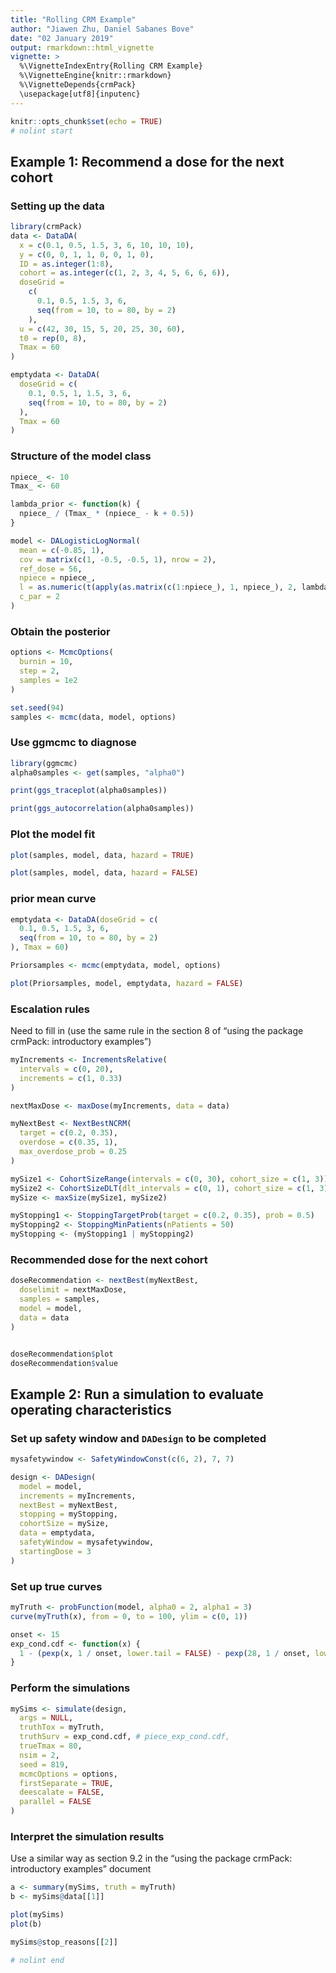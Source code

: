 ```yaml
---
title: "Rolling CRM Example"
author: "Jiawen Zhu, Daniel Sabanes Bove"
date: "02 January 2019"
output: rmarkdown::html_vignette
vignette: >
  %\VignetteIndexEntry{Rolling CRM Example}
  %\VignetteEngine{knitr::rmarkdown}
  %\VignetteDepends{crmPack}
  \usepackage[utf8]{inputenc}
---
```


```r
knitr::opts_chunk$set(echo = TRUE)
# nolint start
```

## Example 1: Recommend a dose for the next cohort

### Setting up the data

```r
library(crmPack)
data <- DataDA(
  x = c(0.1, 0.5, 1.5, 3, 6, 10, 10, 10),
  y = c(0, 0, 1, 1, 0, 0, 1, 0),
  ID = as.integer(1:8),
  cohort = as.integer(c(1, 2, 3, 4, 5, 6, 6, 6)),
  doseGrid =
    c(
      0.1, 0.5, 1.5, 3, 6,
      seq(from = 10, to = 80, by = 2)
    ),
  u = c(42, 30, 15, 5, 20, 25, 30, 60),
  t0 = rep(0, 8),
  Tmax = 60
)

emptydata <- DataDA(
  doseGrid = c(
    0.1, 0.5, 1, 1.5, 3, 6,
    seq(from = 10, to = 80, by = 2)
  ),
  Tmax = 60
)
```

### Structure of the model class

```r
npiece_ <- 10
Tmax_ <- 60

lambda_prior <- function(k) {
  npiece_ / (Tmax_ * (npiece_ - k + 0.5))
}

model <- DALogisticLogNormal(
  mean = c(-0.85, 1),
  cov = matrix(c(1, -0.5, -0.5, 1), nrow = 2),
  ref_dose = 56,
  npiece = npiece_,
  l = as.numeric(t(apply(as.matrix(c(1:npiece_), 1, npiece_), 2, lambda_prior))),
  c_par = 2
)
```

### Obtain the posterior

```r
options <- McmcOptions(
  burnin = 10,
  step = 2,
  samples = 1e2
)

set.seed(94)
samples <- mcmc(data, model, options)
```


### Use ggmcmc to diagnose

```r
library(ggmcmc)
alpha0samples <- get(samples, "alpha0")

print(ggs_traceplot(alpha0samples))

print(ggs_autocorrelation(alpha0samples))
```

### Plot the model fit

```r
plot(samples, model, data, hazard = TRUE)

plot(samples, model, data, hazard = FALSE)
```


### prior mean curve

```r
emptydata <- DataDA(doseGrid = c(
  0.1, 0.5, 1.5, 3, 6,
  seq(from = 10, to = 80, by = 2)
), Tmax = 60)

Priorsamples <- mcmc(emptydata, model, options)

plot(Priorsamples, model, emptydata, hazard = FALSE)
```


### Escalation rules

Need to fill in (use the same rule in the section 8 of "using the package crmPack: introductory examples")

```r
myIncrements <- IncrementsRelative(
  intervals = c(0, 20),
  increments = c(1, 0.33)
)

nextMaxDose <- maxDose(myIncrements, data = data)

myNextBest <- NextBestNCRM(
  target = c(0.2, 0.35),
  overdose = c(0.35, 1),
  max_overdose_prob = 0.25
)

mySize1 <- CohortSizeRange(intervals = c(0, 30), cohort_size = c(1, 3))
mySize2 <- CohortSizeDLT(dlt_intervals = c(0, 1), cohort_size = c(1, 3))
mySize <- maxSize(mySize1, mySize2)

myStopping1 <- StoppingTargetProb(target = c(0.2, 0.35), prob = 0.5)
myStopping2 <- StoppingMinPatients(nPatients = 50)
myStopping <- (myStopping1 | myStopping2)
```

### Recommended dose for the next cohort

```r
doseRecommendation <- nextBest(myNextBest,
  doselimit = nextMaxDose,
  samples = samples,
  model = model,
  data = data
)


doseRecommendation$plot
doseRecommendation$value
```

## Example 2: Run a simulation to evaluate operating characteristics

### Set up safety window and `DADesign` to be completed

```r
mysafetywindow <- SafetyWindowConst(c(6, 2), 7, 7)

design <- DADesign(
  model = model,
  increments = myIncrements,
  nextBest = myNextBest,
  stopping = myStopping,
  cohortSize = mySize,
  data = emptydata,
  safetyWindow = mysafetywindow,
  startingDose = 3
)
```


### Set up true curves

```r
myTruth <- probFunction(model, alpha0 = 2, alpha1 = 3)
curve(myTruth(x), from = 0, to = 100, ylim = c(0, 1))

onset <- 15
exp_cond.cdf <- function(x) {
  1 - (pexp(x, 1 / onset, lower.tail = FALSE) - pexp(28, 1 / onset, lower.tail = FALSE)) / pexp(28, 1 / onset)
}
```


### Perform the simulations

```r
mySims <- simulate(design,
  args = NULL,
  truthTox = myTruth,
  truthSurv = exp_cond.cdf, # piece_exp_cond.cdf,
  trueTmax = 80,
  nsim = 2,
  seed = 819,
  mcmcOptions = options,
  firstSeparate = TRUE,
  deescalate = FALSE,
  parallel = FALSE
)
```


### Interpret the simulation results

Use a similar way as section 9.2 in the "using the package crmPack: introductory examples" document 

```r
a <- summary(mySims, truth = myTruth)
b <- mySims@data[[1]]

plot(mySims)
plot(b)

mySims@stop_reasons[[2]]

# nolint end
```
